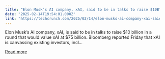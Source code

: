 ```yaml
---
title: "Elon Musk’s AI company, xAI, said to be in talks to raise $10B"
date: "2025-02-14T19:54:01.000Z"
link: "https://techcrunch.com/2025/02/14/elon-musks-ai-company-xai-said-to-be-in-talks-to-raise-10b/"
---
```


Elon Musk&#8217;s AI company, xAI, is said to be in talks to raise $10 billion in a round that would value xAI at $75 billion. Bloomberg reported Friday that xAI is canvassing existing investors, incl...

[Read more](https://techcrunch.com/2025/02/14/elon-musks-ai-company-xai-said-to-be-in-talks-to-raise-10b/)
